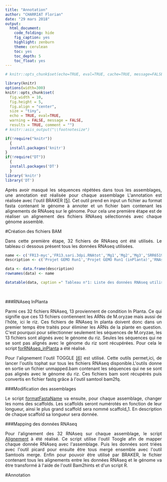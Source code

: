```yaml
---
title: "Annotation"
author: "CHARRIAT Florian"
date: "29 mars 2018"
output:
  html_document:
    code_folding: hide
    fig_caption: yes
    highlight: zenburn
    theme: cerulean
    toc: yes
    toc_depth: 5
    toc_float: yes
---
```

```r
# knitr::opts_chunk$set(echo=TRUE, eval=TRUE, cache=TRUE, message=FALSE, warning=FALSE, comment="")

library(knitr)
options(width=300)
knitr::opts_chunk$set(
  fig.width = 10, 
  fig.height = 5, 
  fig.align = "center", 
  size = "tiny", 
  echo = TRUE, eval=TRUE, 
  warning = FALSE, message = FALSE, 
  results = TRUE, comment = "")
# knitr::asis_output("\\footnotesize")

```



```r
if(!require("knitr"))
  {
  install.packages('knitr')
}
if(!require("DT"))
  {
  install.packages('DT')
  }
library('knitr')
library('DT')
```

<p style="text-align:justify";>Après avoir masqué les séquences répétées dans tous les assemblages, une annotation est réalisée pour chaque assemblage L'annotation est réalisée avec l'outil BRAKER <a href='biblio.html#annotation1'>[5]</a>. Cet outil prend en input un fichier au format fasta contenant le génome à annoter et un fichier bam contenant les alignements de RNAseq sur le génome. Pour cela une première étape est de réaliser un alignement des fichiers RNAseq sélectionnés avec chaque génome assemblé.</p>

#Création des fichiers BAM

<p style="text-align:justify";>Dans cette première étape, 32 fichiers de RNAseq ont été utilisés. Le tableau ci dessous présent tous les données RNAseq utilisées.</p>

```r
name <- c('FR13-myc','FR13.sari.3dpi.RNAtot','Mg1','Mg2','Mg3','SRR651980','SRR651981','SRR651982','SRR1561422','SRR298683','SRR298684','SRR298685','SRR298686','SRR298687','SRR298688','SRR298689','SRR298690','SRR298691','SRR298692','SRR651979','HH27','HH28','HH29','HH35','HH36','HH37','S37','S39','S40','S117','S119','S120')
description <- c('Projet GEMO Run1','Projet GEMO Run1 (inPlanta)','RNAseq Magnaburkho','RNAseq Magnaburkho','RNAseq Magnaburkho','RNAseq GY11','RNAseq GY11','RNAseq GY11','RNAseq GY11','RNAseq GY11','RNAseq GY11','RNAseq GY11','RNAseq GY11','RNAseq GY11','RNAseq GY11','RNAseq GY11','RNAseq GY11','RNAseq GY11','RNAseq GY11','RNAseq GY11','RNAseq InPlanta','RNAseq InPlanta','RNAseq InPlanta','RNAseq InPlanta','RNAseq InPlanta','RNAseq InPlanta','RNAseq InPlanta','RNAseq InPlanta','RNAseq InPlanta','RNAseq InPlanta','RNAseq InPlanta','RNAseq InPlanta')

data <- data.frame(description)
rownames(data) <- name

datatable(data, caption =" Tableau n°1: Liste des données RNAseq utilisées pour l'annotation", colnames = c('Id', 'description'),extensions = 'Buttons', options = list(dom = 'Blfrtip',buttons = c('copy', 'csv', 'excel', 'pdf', 'print')))
```

&nbsp;

###RNAseq InPlanta

<p style="text-align:justify";>Parmi ces 32 fichiers RNAseq, 13 proviennent de condition In Planta. Ce qui signifie que ces 13 fichiers contiennent les ARNs de M.oryzae mais aussi de l'hôte, ici le riz. Ces fichiers de RNAseq In planta doivent donc dans un premier temps être traités pour éliminer les ARNs de la plante en question. C'est pourquoi pour sélectionner seulement les séquences de M.oryzae, les 13 fichiers sont alignés avec le génome du riz. Seules les séquences qui ne se sont pas alignés avec le génome du riz sont récupérées. Pour cela le script <a href="https://floriancha.github.io/Script/index.html" target="_blank">forRNAseq_inPlanta</a> a été réalisé.</p>
<p style="text-align:justify";>Pour l'alignement l'outil TOGGLE <a href='biblio.html#annotation2'>[6]</a> est utilisé. Cette outils permet,ici, de lancer l'outils tophat sur tous les fichiers RNAseq disponible.L'outils donne en sortie un fichier unmapped.bam contenant les séquences qui ne se sont pas alignés avec le génome du riz. Ces fichiers bam sont récupérés puis convertis en fichier fastq grâce à l'outil samtool bam2fq.</p>

###Modification des assemblages

<p style="text-align:justify";>Le script <a href="https://floriancha.github.io/Script/index.html" target="_blank">formatFastaName</a> va ensuite, pour chaque assemblage, changer les noms des scaffolds. Les scaffolds seront numérotés en fonction de leur longueur, ainsi le plus grand scaffold sera nommé scaffold_1. En description de chaque scaffold sa longueur sera donnée.</p>


###Mapping des données RNAseq

<p style="text-align:justify";>Pour l'alignement des 32 RNAseq sur chaque assemblage, le script <a href="https://floriancha.github.io/Script/index.html" target="_blank">Alignement</a> à été réalisé. Ce script utilise l'outil Toogle afin de mapper chaque donnée RNAseq avec l'assemblage. Puis les données sont triées avec l'outil picard pour ensuite être tous mergé ensemble avec l'outil Samtools merge. Enfin pour pouvoir être utilisé par BRAKER, le fichier contenant tous les alignements entre les données RNAseq et le génome va être transformé à l'aide de l'outil Bam2hints et d'un script R.</p>

#Annotation





